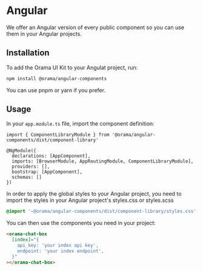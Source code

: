 
<Meta title="Usage/Frameworks/Angular" />

# Angular

We offer an Angular version of every public component so you can use them in your Angular projects.

## Installation

To add the Orama UI Kit to your Angulat project, run:

```bash
npm install @orama/angular-components
```
You can use pnpm or yarn if you prefer.

## Usage

In your `app.module.ts` file, import the component definition:

```tsx
import { ComponentLibraryModule } from '@orama/angular-components/dist/component-library'

@NgModule({
  declarations: [AppComponent],
  imports: [BrowserModule, AppRoutingModule, ComponentLibraryModule],
  providers: [],
  bootstrap: [AppComponent],
  schemas: []
})
```

In order to apply the global styles to your Angular project, you need to import the styles in your Angular project's styles.css or styles.scss

```css
@import '~@orama/angular-components/dist/component-library/styles.css';
```

You can then use the components you need in your project:

```html
<orama-chat-box
  [index]="{
    api_key: 'your index api key',
    endpoint: 'your index endpoint',  
  }"
></orama-chat-box>
```
